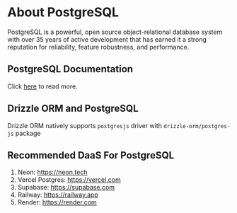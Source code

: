 # About PostgreSQL

PostgreSQL is a powerful, open source object-relational database system with over 35 years of active development that has earned it a strong reputation for reliability, feature robustness, and performance.

## PostgreSQL Documentation

Click [here](https://www.postgresql.org/docs/current/) to read more.

## Drizzle ORM and PostgreSQL

Drizzle ORM natively supports `postgresjs` driver with `drizzle-orm/postgres-js` package

## Recommended DaaS For PostgreSQL

1. Neon: https://neon.tech
2. Vercel Postgres: https://vercel.com
3. Supabase: https://supabase.com
4. Railway: https://railway.app
5. Render: https://render.com